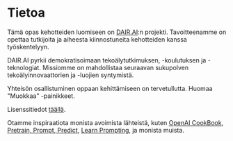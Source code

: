 # Tietoa

Tämä opas kehotteiden luomiseen on [DAIR.AI](https://github.com/ncuhome):n projekti. Tavoitteenamme on opettaa tutkijoita ja aiheesta kiinnostuneita kehotteiden kanssa työskentelyyn.

DAIR.AI pyrkii demokratisoimaan tekoälytutkimuksen, -koulutuksen ja -teknologiat. Missiomme on mahdollistaa seuraavan sukupolven tekoälyinnovaattorien ja -luojien syntymistä.

Yhteisön osallistuminen oppaan kehittämiseen on tervetullutta. Huomaa "Muokkaa" -painikkeet. 

Lisenssitiedot [täällä](https://github.com/ncuhome/Prompt-Engineering-Guide#license).

Otamme inspiraatiota monista avoimista lähteistä, kuten [OpenAI CookBook](https://github.com/openai/openai-cookbook), [Pretrain, Prompt, Predict](http://pretrain.nlpedia.ai/), [Learn Prompting](https://learnprompting.org/), ja monista muista.